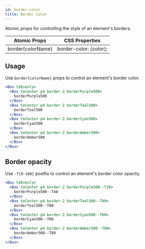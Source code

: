 ```yaml
---
id: border-color
title: Border Color
---
```


Atomic props for controlling the style of an element's borders.

| Atomic Props      | CSS Properties         |
| ----------------- | ---------------------- |
| border{colorName} | border-color: {color}; |

## Usage

Use `border{colorName}` props to control an element's border color.

```jsx live
<Box toEvenly>
  <Box toCenter p4 border-2 borderPurple500>
    borderPurple500
  </Box>
  <Box toCenter p4 border-2 borderTeal500>
    borderTeal500
  </Box>
  <Box toCenter p4 border-2 borderCyan500>
    borderCyan500
  </Box>
  <Box toCenter p4 border-2 borderAmber500>
    borderAmber500
  </Box>
</Box>
```

## Border opacity

Use `-T{0-100}` postfix to control an element's border color opacity.

```jsx live
<Box toEvenly>
  <Box toCenter p4 border-2 borderPurple500--T20>
    borderPurple500--T40
  </Box>
  <Box toCenter p4 border-2 borderTeal500--T40>
    borderTeal500--T60
  </Box>
  <Box toCenter p4 border-2 borderCyan500--T60>
    borderCyan500--T60
  </Box>
  <Box toCenter p4 border-2 borderAmber500--T80>
    borderAmber500--T80
  </Box>
</Box>
```
